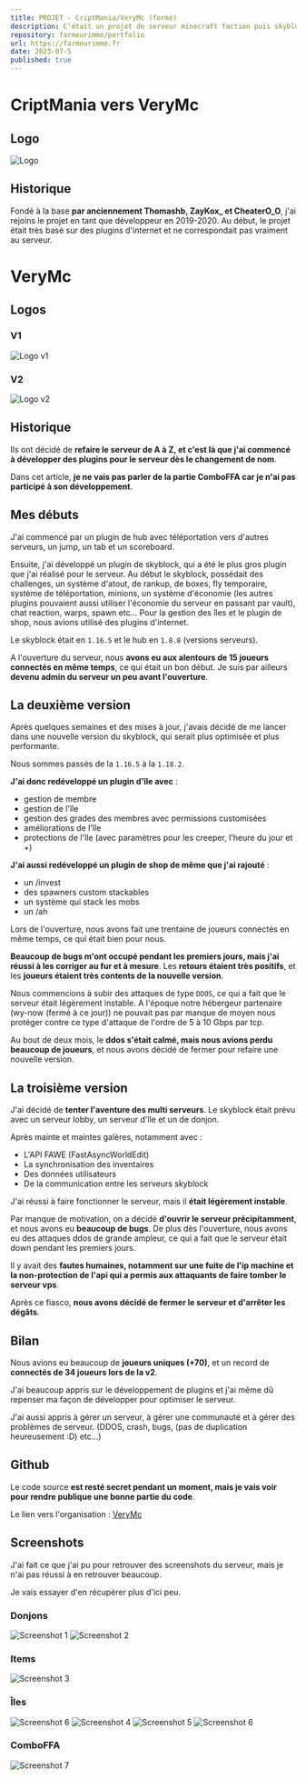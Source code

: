```yaml
---
title: PROJET - CriptMania/VeryMc (fermé)
description: C'était un projet de serveur minecraft faction puis skyblock et comboffa en 1.16.5 puis en 1.18.2. Il a fermé fin août 2022.
repository: farmeurimmo/portfolio
url: https://farmeurimmo.fr
date: 2023-07-5
published: true
---
```


# CriptMania vers VeryMc

## Logo

![Logo](https://cdn.farmeurimmo.fr/img/blog/criptmania.png)

## Historique

Fondé à la base **par anciennement Thomashb, ZayKox_ et CheaterO_O**, j'ai rejoins le projet en tant que développeur en 2019-2020.
Au début, le projet était très basé sur des plugins d'internet et ne correspondait pas vraiment au serveur.

# VeryMc

## Logos

### V1

![Logo v1](https://cdn.farmeurimmo.fr/img/blog/logo_VeryMc_v1.png)

### V2

![Logo v2](https://cdn.farmeurimmo.fr/img/blog/logo_VeryMc_v2.png)

## Historique

Ils ont décidé de **refaire le serveur de A à Z, et c'est là que j'ai commencé à développer des plugins pour le serveur
dès le changement de nom**.

Dans cet article, **je ne vais pas parler de la partie ComboFFA car je n'ai pas participé à son développement**.

## Mes débuts

J'ai commencé par un plugin de hub avec téléportation vers d'autres serveurs, un jump, un tab et un scoreboard.

Ensuite, j'ai développé un plugin de skyblock, qui a été le plus gros plugin que j'ai réalisé pour le serveur.
Au début le skyblock, possédait des challenges, un système d'atout, de rankup, de boxes, fly temporaire, système de
téléportation, minions, un système d'économie (les autres plugins pouvaient aussi utiliser l'économie du serveur en
passant par vault), chat reaction, warps, spawn etc...
Pour la gestion des îles et le plugin de shop, nous avions utilisé des plugins d'internet.

Le skyblock était en `1.16.5` et le hub en `1.8.8` (versions serveurs).

A l'ouverture du serveur, nous **avons eu aux alentours de 15 joueurs connectés en même temps**, ce qui était un bon début.
Je suis par ailleurs **devenu admin du serveur un peu avant l'ouverture**.

## La deuxième version

Après quelques semaines et des mises à jour, j'avais décidé de me lancer dans une nouvelle version du skyblock, qui
serait plus optimisée et plus performante.

Nous sommes passés de la `1.16.5` à la `1.18.2`.

**J'ai donc redéveloppé un plugin d'île avec** :
- gestion de membre
- gestion de l'île
- gestion des grades des membres avec permissions customisées
- améliorations de l'île
- protections de l'île (avec paramètres pour les creeper, l'heure du jour et +)

**J'ai aussi redéveloppé un plugin de shop de même que j'ai rajouté** :
- un /invest
- des spawners custom stackables
- un système qui stack les mobs
- un /ah

Lors de l'ouverture, nous avons fait une trentaine de joueurs connectés en même temps, ce qui était bien pour nous.

**Beaucoup de bugs m'ont occupé pendant les premiers jours, mais j'ai réussi à les corriger au fur et à mesure**.
Les **retours étaient très positifs**, et les **joueurs étaient très contents de la nouvelle version**.

Nous commencions à subir des attaques de type `DDOS`, ce qui a fait que le serveur était légèrement instable.
A l'époque notre hébergeur partenaire (wy-now (fermé à ce jour)) ne pouvait pas par manque de moyen nous protéger contre ce type
d'attaque de l'ordre de 5 à 10 Gbps par tcp.

Au bout de deux mois, le **ddos s'était calmé, mais nous avions perdu beaucoup de joueurs**, et nous avons décidé de
fermer pour refaire une nouvelle version.

## La troisième version

J'ai décidé de **tenter l'aventure des multi serveurs**. Le skyblock était prévu avec un serveur lobby, un serveur d'île et un de donjon.

Après mainte et maintes galères, notamment avec :
- L'API FAWE (FastAsyncWorldEdit)
- La synchronisation des inventaires
- Des données utilisateurs
- De la communication entre les serveurs skyblock

J'ai réussi à faire fonctionner le serveur, mais il **était légèrement instable**.

Par manque de motivation, on a décidé **d'ouvrir le serveur précipitamment**, et nous avons eu **beaucoup de bugs**.
De plus dès l'ouverture, nous avons eu des attaques ddos de grande ampleur, ce qui a fait que le serveur était
down pendant les premiers jours.

Il y avait des **fautes humaines, notamment sur une fuite de l'ip machine et la non-protection de l'api qui a permis
aux attaquants de faire tomber le serveur vps**.

Après ce fiasco, **nous avons décidé de fermer le serveur et d'arrêter les dégâts**.

## Bilan

Nous avions eu beaucoup de **joueurs uniques (+70)**, et un record de **connectés de 34 joueurs lors de la v2**.

J'ai beaucoup appris sur le développement de plugins et j'ai même dû repenser ma façon de développer pour optimiser le serveur.

J'ai aussi appris à gérer un serveur, à gérer une communauté et à gérer des problèmes de serveur.
(DDOS, crash, bugs, (pas de duplication heureusement :D) etc...)

## Github

Le code source **est resté secret pendant un moment, mais je vais voir pour rendre publique une bonne partie du code**.

Le lien vers l'organisation : [VeryMc](https://github.com/VeryMc)

## Screenshots

J'ai fait ce que j'ai pu pour retrouver des screenshots du serveur, mais je n'ai pas réussi à en retrouver beaucoup.

Je vais essayer d'en récupérer plus d'ici peu.

### Donjons

![Screenshot 1](https://cdn.farmeurimmo.fr/img/blog/verymc_dongeon.png)
![Screenshot 2](https://cdn.farmeurimmo.fr/img/blog/verymc_dongeon_mobs.png)

### Items

![Screenshot 3](https://cdn.farmeurimmo.fr/img/blog/verymc_items.png)

### Îles

![Screenshot 6](https://cdn.farmeurimmo.fr/img/blog/verymc_ile_4.png)
![Screenshot 4](https://cdn.farmeurimmo.fr/img/blog/verymc_ile_1.png)
![Screenshot 5](https://cdn.farmeurimmo.fr/img/blog/verymc_ile_2.png)
![Screenshot 6](https://cdn.farmeurimmo.fr/img/blog/verymc_ile_3.png)

### ComboFFA

![Screenshot 7](https://cdn.farmeurimmo.fr/img/blog/verymc_comboffa.png)